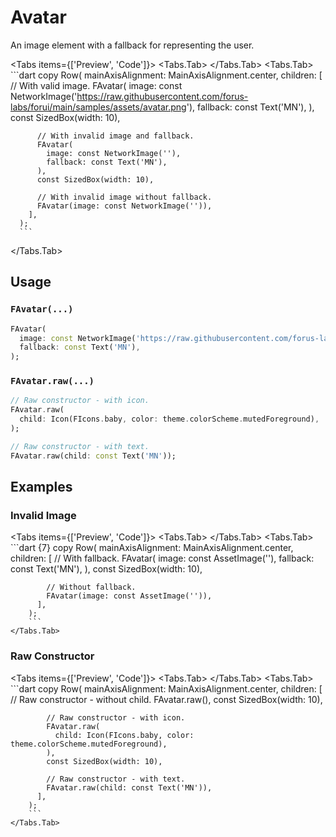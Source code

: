
# Avatar
An image element with a fallback for representing the user.

<LinkBadgeGroup>
    <LinkBadge label="API Reference" href="https://pub.dev/documentation/forui/latest/forui.widgets.avatar/"/>
</LinkBadgeGroup>

<Tabs items={['Preview', 'Code']}>
  <Tabs.Tab>
      <Widget name='avatar' variant='default' query={{}}/>
  </Tabs.Tab>
  <Tabs.Tab>
      ```dart copy
      Row(
        mainAxisAlignment: MainAxisAlignment.center,
        children: [
          // With valid image.
          FAvatar(
            image: const NetworkImage('https://raw.githubusercontent.com/forus-labs/forui/main/samples/assets/avatar.png'),
            fallback: const Text('MN'),
          ),
          const SizedBox(width: 10),

          // With invalid image and fallback.
          FAvatar(
            image: const NetworkImage(''),
            fallback: const Text('MN'),
          ),
          const SizedBox(width: 10),

          // With invalid image without fallback.
          FAvatar(image: const NetworkImage('')),
        ],
      );
      ```
  </Tabs.Tab>
</Tabs>

## Usage

### `FAvatar(...)`

```dart copy
FAvatar(
  image: const NetworkImage('https://raw.githubusercontent.com/forus-labs/forui/main/samples/assets/avatar.png'),
  fallback: const Text('MN'),
);
```

### `FAvatar.raw(...)`

```dart copy
// Raw constructor - with icon.
FAvatar.raw(
  child: Icon(FIcons.baby, color: theme.colorScheme.mutedForeground),
);

// Raw constructor - with text.
FAvatar.raw(child: const Text('MN'));
```

## Examples

### Invalid Image
<Tabs items={['Preview', 'Code']}>
    <Tabs.Tab>
        <Widget name='avatar' variant='invalid' query={{}}/>
    </Tabs.Tab>
    <Tabs.Tab>
        ```dart {7} copy
        Row(
          mainAxisAlignment: MainAxisAlignment.center,
          children: [
            // With fallback.
            FAvatar(
              image: const AssetImage(''),
              fallback: const Text('MN'),
            ),
            const SizedBox(width: 10),

            // Without fallback.
            FAvatar(image: const AssetImage('')),
          ],
        );
        ```
    </Tabs.Tab>
</Tabs>

### Raw Constructor
<Tabs items={['Preview', 'Code']}>
    <Tabs.Tab>
        <Widget name='avatar' variant='raw' query={{}}/>
    </Tabs.Tab>
    <Tabs.Tab>
        ```dart copy
        Row(
          mainAxisAlignment: MainAxisAlignment.center,
          children: [
            // Raw constructor - without child.
            FAvatar.raw(),
            const SizedBox(width: 10),

            // Raw constructor - with icon.
            FAvatar.raw(
              child: Icon(FIcons.baby, color: theme.colorScheme.mutedForeground),
            ),
            const SizedBox(width: 10),

            // Raw constructor - with text.
            FAvatar.raw(child: const Text('MN')),
          ],
        );
        ```
    </Tabs.Tab>
</Tabs>
